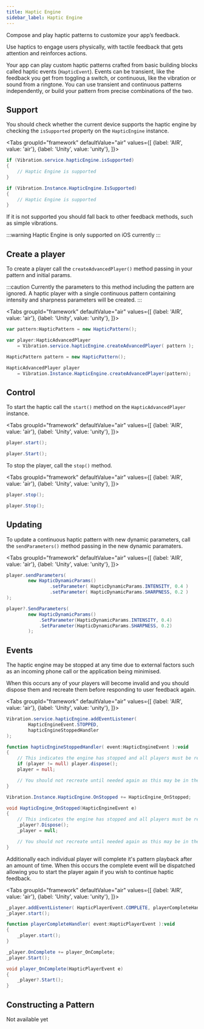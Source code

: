 ```yaml
---
title: Haptic Engine
sidebar_label: Haptic Engine
---
```



Compose and play haptic patterns to customize your app’s feedback.

Use haptics to engage users physically, with tactile feedback that gets attention and reinforces actions.

Your app can play custom haptic patterns crafted from basic building blocks called haptic events (`HapticEvent`). Events can be transient, like the feedback you get from toggling a switch, or continuous, like the vibration or sound from a ringtone. You can use transient and continuous patterns independently, or build your pattern from precise combinations of the two. 



## Support

You should check whether the current device supports the haptic engine by checking the `isSupported` property on the `HapticEngine` instance.

<Tabs groupId="framework" defaultValue="air" values={[
    {label: 'AIR', value: 'air'},
    {label: 'Unity', value: 'unity'},
  ]}>
  <TabItem value="air" >

```actionscript 
if (Vibration.service.hapticEngine.isSupported)
{
    // Haptic Engine is supported
}
```

  </TabItem>
  <TabItem value="unity" >

```csharp 
if (Vibration.Instance.HapticEngine.IsSupported)
{
    // Haptic Engine is supported
}
```

  </TabItem>
</Tabs>



If it is not supported you should fall back to other feedback methods, such as simple vibrations.

:::warning
Haptic Engine is only supported on iOS currently
:::


## Create a player

To create a player call the `createAdvancedPlayer()` method passing in your pattern and initial params.

:::caution
Currently the parameters to this method including the pattern are ignored. 
A haptic player with a single continuous pattern containing intensity and sharpness parameters will be created.
:::


<Tabs groupId="framework" defaultValue="air" values={[
    {label: 'AIR', value: 'air'},
    {label: 'Unity', value: 'unity'},
  ]}>
  <TabItem value="air" >

```actionscript 
var pattern:HapticPattern = new HapticPattern(); 

var player:HapticAdvancedPlayer 
    = Vibration.service.hapticEngine.createAdvancedPlayer( pattern );
```

  </TabItem>
  <TabItem value="unity" >

```csharp 
HapticPattern pattern = new HapticPattern();

HapticAdvancedPlayer player 
    = Vibration.Instance.HapticEngine.createAdvancedPlayer(pattern);
```

  </TabItem>
</Tabs>



## Control 

To start the haptic call the `start()` method on the `HapticAdvancedPlayer` instance.

<Tabs groupId="framework" defaultValue="air" values={[
    {label: 'AIR', value: 'air'},
    {label: 'Unity', value: 'unity'},
  ]}>
  <TabItem value="air" >

```actionscript 
player.start();
```

  </TabItem>
  <TabItem value="unity" >

```csharp 
player.Start();
```

  </TabItem>
</Tabs>



To stop the player, call the `stop()` method.

<Tabs groupId="framework" defaultValue="air" values={[
    {label: 'AIR', value: 'air'},
    {label: 'Unity', value: 'unity'},
  ]}>
  <TabItem value="air" >

```actionscript 
player.stop();
```

  </TabItem>
  <TabItem value="unity" >

```csharp 
player.Stop();
```

  </TabItem>
</Tabs>


## Updating

To update a continuous haptic pattern with new dynamic parameters, call the `sendParameters()` method passing in the new dynamic paramaters.

<Tabs groupId="framework" defaultValue="air" values={[
    {label: 'AIR', value: 'air'},
    {label: 'Unity', value: 'unity'},
  ]}>
  <TabItem value="air" >

```actionscript 
player.sendParameters(
        new HapticDynamicParams()
                .setParameter( HapticDynamicParams.INTENSITY, 0.4 )
                .setParameter( HapticDynamicParams.SHARPNESS, 0.2 )
);
```

  </TabItem>
  <TabItem value="unity" >

```csharp 
player?.SendParameters(
        new HapticDynamicParams()
            .SetParameter(HapticDynamicParams.INTENSITY, 0.4)
            .SetParameter(HapticDynamicParams.SHARPNESS, 0.2)
        );
```

  </TabItem>
</Tabs>




## Events 

The haptic engine may be stopped at any time due to external factors such as an incoming phone call or the application being minimised. 

When this occurs any of your players will become invalid and you should dispose them and recreate them before responding to user feedback again.

<Tabs groupId="framework" defaultValue="air" values={[
    {label: 'AIR', value: 'air'},
    {label: 'Unity', value: 'unity'},
  ]}>
  <TabItem value="air" >

```actionscript 
Vibration.service.hapticEngine.addEventListener(
        HapticEngineEvent.STOPPED,
        hapticEngineStoppedHandler
);

function hapticEngineStoppedHandler( event:HapticEngineEvent ):void 
{
    // This indicates the engine has stopped and all players must be recreated
    if (player != null) player.dispose();
    player = null;

    // You should not recreate until needed again as this may be in the background now.
}
```

  </TabItem>
  <TabItem value="unity" >

```csharp 
Vibration.Instance.HapticEngine.OnStopped += HapticEngine_OnStopped;

void HapticEngine_OnStopped(HapticEngineEvent e)
{
    // This indicates the engine has stopped and all players must be recreated
    _player?.Dispose();
    _player = null;

    // You should not recreate until needed again as this may be in the background now.
}
```

  </TabItem>
</Tabs>




Additionally each individual player will complete it's pattern playback after an amount of time. When this occurs the complete event will be dispatched allowing you to start the player again if you wish to continue haptic feedback.

<Tabs groupId="framework" defaultValue="air" values={[
    {label: 'AIR', value: 'air'},
    {label: 'Unity', value: 'unity'},
  ]}>
  <TabItem value="air" >

```actionscript 
_player.addEventListener( HapticPlayerEvent.COMPLETE, playerCompleteHandler );
_player.start();

function playerCompleteHandler( event:HapticPlayerEvent ):void
{
    _player.start();
}
```

  </TabItem>
  <TabItem value="unity" >

```csharp 
_player.OnComplete += player_OnComplete;
_player.Start();

void player_OnComplete(HapticPlayerEvent e)
{
    _player?.Start();
}
```

  </TabItem>
</Tabs>




## Constructing a Pattern

Not available yet









